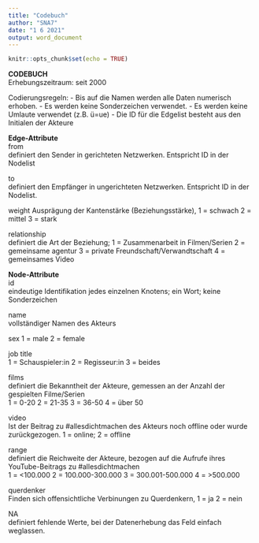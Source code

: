 ---
title: "Codebuch"
author: "SNA7"
date: "1 6 2021"
output: word_document
---

```{r setup, include=FALSE}
knitr::opts_chunk$set(echo = TRUE)
```

**CODEBUCH**										
Erhebungszeitraum: seit 2000
		
Codierungsregeln:
-   Bis auf die Namen werden alle Daten numerisch erhoben.
-   Es werden keine Sonderzeichen verwendet.
-   Es werden keine Umlaute verwendet (z.B. ü=ue)
-   Die ID für die Edgelist besteht aus den Initialen der Akteure

**Edge-Attribute**											
from	
definiert den Sender in gerichteten Netzwerken. 
Entspricht ID in der Nodelist										

to 	
definiert den Empfänger in ungerichteten Netzwerken. 
Entspricht ID in der Nodelist.										

weight
Ausprägung der Kantenstärke (Beziehungsstärke), 
1 = schwach
2 = mittel
3 = stark

relationship	
definiert die Art der Beziehung; 
1 = Zusammenarbeit in Filmen/Serien 
2 = gemeinsame agentur 
3 = private Freundschaft/Verwandtschaft 
4 = gemeinsames Video										
											
__Node-Attribute__											
id	
eindeutige Identifikation jedes einzelnen Knotens; 
ein Wort; 
keine Sonderzeichen										

name	
vollständiger Namen des Akteurs										

sex	
1 = male 
2 = female

job title	
1 = Schauspieler:in 
2 = Regisseur:in 
3 = beides

films	
definiert die Bekanntheit der Akteure, gemessen an der Anzahl der gespielten Filme/Serien						
1 = 0-20 
2 = 21-35 
3 = 36-50
4 = über 50			


video	
Ist der Beitrag zu #allesdichtmachen des Akteurs noch offline oder wurde zurückgezogen. 
1 = online; 
2 = offline		

range	
definiert die Reichweite der Akteure, bezogen auf die Aufrufe ihres YouTube-Beitrags zu #allesdichtmachen						
1 = <100.000 
2 = 100.000-300.000
3 = 300.001-500.000
4 = >500.000				

querdenker	
Finden sich offensichtliche Verbinungen zu Querdenkern, 
1 = ja 
2 = nein										
											
											
NA	
definiert fehlende Werte, bei der Datenerhebung das Feld einfach weglassen.										
											